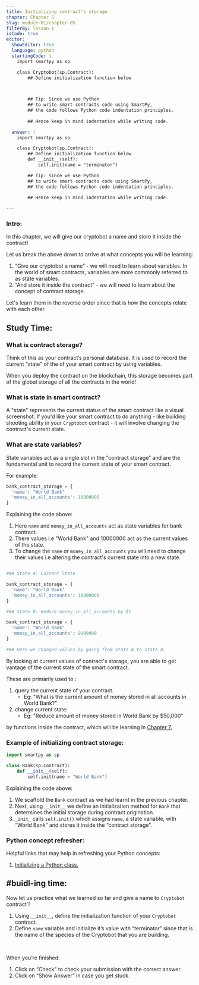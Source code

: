 ```yaml
---
title: Initializing contract's storage
chapter: Chapter 5
slug: module-01/chapter-05
filterBy: lesson-1
isCode: true
editor:
  showEditor: true
  language: python
  startingCode: |
    import smartpy as sp

    class Cryptobot(sp.Contract):
        ## Define initialization function below
        


        ## Tip: Since we use Python 
        ## to write smart contracts code using SmartPy, 
        ## the code follows Python code indentation principles. 
  
        ## Hence keep in mind indentation while writing code.

  answer: |  
    import smartpy as sp

    class Cryptobot(sp.Contract):
        ## Define initialization function below
        def __init__(self):
            self.init(name = "terminator")

        ## Tip: Since we use Python 
        ## to write smart contracts code using SmartPy, 
        ## the code follows Python code indentation principles. 
  
        ## Hence keep in mind indentation while writing code.

---
```


### Intro:

In this chapter, we will give our cryptobot a name and store it inside the contract!

Let us break the above down to arrive at what concepts you will be learning: 

1. “Give our cryptobot a name” - we will need to learn about variables. In the world of smart contracts, variables are more commonly referred to as state variables. 
2. “And store it inside the contract” - we will need to learn about the concept of contract storage.  


Let's learn them in the reverse order since that is how the concepts relate with each other. 


## Study Time: 

### What is contract storage?

Think of this as your contract’s personal database. It is used to record the current "state" of the 
of your smart contract by using variables. 

When you deploy the contract on the blockchain, this storage becomes part of the global storage of all the contracts in the world! 


### What is state in smart contract? 

A "state" represents the current status of the smart contract like a visual screenshot. If you'd like your smart contract to do anything - like building shooting ability in your `Cryptobot` contract - it will involve changing the contract's current state. 

### What are state variables? 

State variables act as a single slot in the "contract storage” and are the fundamental unit to record the current state of your smart contract. 

For example: 

```python
bank_contract_storage = {
  'name': "World Bank"
  'money_in_all_accounts': 10000000
}

```
Explaining the code above: 

1. Here `name` and `money_in_all_accounts` act as state variables for bank contract.
2. There values i.e <span class="string-highlight">"World Bank"</span> and <span class="string-highlight">10000000</span> act as the current values of the state. 
3. To change the `name` or `money_in_all_accounts` you will need to change their values i.e altering the contract's current state into a new state. 

```python

### State A: Current State

bank_contract_storage = {
  'name': "World Bank"
  'money_in_all_accounts': 10000000
}

### State B: Reduce money_in_all_accounts by $1

bank_contract_storage = {
  'name': "World Bank"
  'money_in_all_accounts': 9999999
}

### Here we changed values by going from State A to State B. 

```

By looking at current values of contract's storage, you are able to get vantage of the current state of the smart contract. 

These are primarily used to : 

1. query the current state of your contract. 
   * Eg: "What is the current amount of money stored in all accounts in World Bank?" 
2. change current state:
   * Eg: "Reduce amount of money stored in World Bank by $50,000"

by functions inside the contract, which will be learning in [Chapter 7.](/lesson/chapter-07)


### Example of initializing contract storage:

```python
import smartpy as sp

class Bank(sp.Contract):
    def __init__(self):
        self.init(name = "World Bank")

```

Explaining the code above: 

1. We scaffold the `Bank` contract as we had learnt in the previous chapter. 
2. Next, using `__init__` we define an initialization method for `Bank` that determines the initial storage during contract origination. 
3. `_init_` calls `self.init()` which assigns `name`, a state variable, with <span class="string-highlight">“World Bank”</span> and stores it inside the “contract storage”. 


### Python concept refresher: 

Helpful links that may help in refreshing your Python concepts: 

1. [Initializing a Python class.](https://docs.python.org/3/tutorial/classes.html#class-objects)



## #buidl-ing time:
Now let us practice what we learned so far and give a name to `Cryptobot` contract`!

1. Using `__init__`, define the initialization function of your `Cryptobot` contract. 
2. Define `name` variable and initialize it’s value with <span class="string-highlight">“terminator”</span> since that is the name of the species of the Cryptobot that you are building. 

<br />

When you’re finished:

1. Click on “Check” to check your submission with the correct answer.
2. Click on “Show Answer” in case you get stuck.